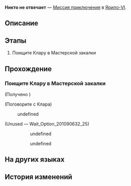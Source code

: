 {{Дополнить|Диалоги.}}
{{Миссия Инфобокс
|id              = 2010910
|Название        = 
|Изображение     = Миссия Освоения Никто не отвечает.png
|Тип             = Миссия приключения
|События         = 
|Глава           = 
|Условия         = Завершите миссию {{cx}}<!--Hidden Mission ID 2010908--> и дождитесь ежедневного [[Обновление сервера|обновления сервера]]
|Персонажи       = Клара; Паскаль; Первопроходец
|СтартЛокация    = [[Ярило-VI]] — [[Поселение роботов]]
|Локации         = Поселение роботов
|Предыдущая      = 
|Следующая       = 
|Награды         = 
}}
'''Никто не отвечает''' — [[Миссия приключения]] в [[Ярило-VI]].

==Описание==
{{Описание|<!--официальное описание из Перекрёстка судеб-->}}

==Этапы==
# Поищите Клару в Мастерской закалки

==Прохождение==
{{Дополнить}}

{{Диалог Конец}}

===Поищите Клару в Мастерской закалки===
{{Описание миссии|локация=Заклёпкоград|Клара отправила вам сообщение с просьбой проведать Паскаля. Поезжайте на встречу с Кларой в Мастерскую закалки в Заклёпкограде.}}
{{Диалог Начало}}

;(Получено {{Item|Цветок из листового железа|20|x=1|text=Цветок из листового железа}})

;(Поговорите с Клара)
<!--Unknown TalkSentence: 201236733-->
<!--Unknown TalkSentence: 201236734-->
:{{Диалог|Стрелка}} undefined
<!--Unknown TalkSentence: 201236736-->
<!--Unknown TalkSentence: 201236737-->
;(Unused &mdash; Wait_Option_201090632_25)
::{{Диалог|Стрелка}} undefined
::<!--Unknown TalkSentence: 201236747-->
::<!--Unknown TalkSentence: 201236752-->
::<!--Unknown TalkSentence: 201236753-->
::<!--Unknown TalkSentence: 201236754-->
::<!--Unknown TalkSentence: 201236755-->
::<!--Unknown TalkSentence: 201236756-->
::<!--Unknown TalkSentence: 201236757-->
::<!--Unknown TalkSentence: 201236758-->
::<!--Unknown TalkSentence: 201236759-->
::<!--Unknown TalkSentence: 201236760-->
::{{Диалог|Стрелка}} undefined
::<!--Unknown TalkSentence: 201236749-->
::<!--Unknown TalkSentence: 201236750-->
::<!--Unknown TalkSentence: 201236751-->
::<!--Unknown TalkSentence: 201236752-->
::<!--Unknown TalkSentence: 201236753-->
::<!--Unknown TalkSentence: 201236754-->
::<!--Unknown TalkSentence: 201236755-->
::<!--Unknown TalkSentence: 201236756-->
::<!--Unknown TalkSentence: 201236757-->
::<!--Unknown TalkSentence: 201236758-->
::<!--Unknown TalkSentence: 201236759-->
::<!--Unknown TalkSentence: 201236760-->
<!--Unknown TalkSentence: 201236747-->
:<!--Unknown TalkSentence: 201236752-->
:<!--Unknown TalkSentence: 201236753-->
:<!--Unknown TalkSentence: 201236754-->
:<!--Unknown TalkSentence: 201236755-->
:<!--Unknown TalkSentence: 201236756-->
:<!--Unknown TalkSentence: 201236757-->
:<!--Unknown TalkSentence: 201236758-->
:<!--Unknown TalkSentence: 201236759-->
:<!--Unknown TalkSentence: 201236760-->
{{Диалог Конец}}

==На других языках==
{{На других языках
|en   = No One Is Answering
|zhs  = 无人接听
|zht  = 無人接聽
|ja   = 応答なし
|ko   = 무응답
|es   = No hay nadie en casa
|fr   = Personne ne répond
|ru   = Никто не отвечает
|th   = ไม่มีใครตอบรับ
|vi   = Không Ai Nghe Thấy
|de   = Niemand antwortet
|id   = Tidak Ada Jawaban
|pt   = Ninguém Responde
}}

==История изменений==
{{История изменений|2.7}}
